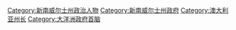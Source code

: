 [[Category:新南威尔士州政治人物|Category:新南威尔士州政治人物]]
[[Category:新南威尔士州政府|Category:新南威尔士州政府]]
[[Category:澳大利亚州长|Category:澳大利亚州长]]
[[Category:大洋洲政府首脑|Category:大洋洲政府首脑]]